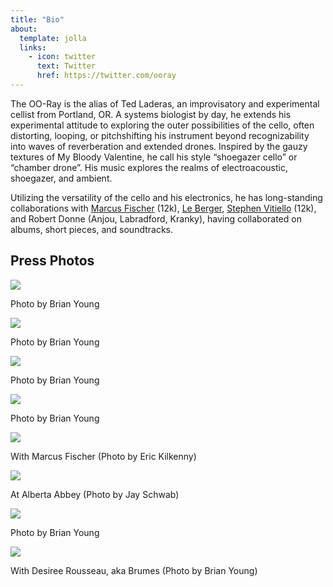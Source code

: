 ```yaml
---
title: "Bio"
about:
  template: jolla
  links:
    - icon: twitter
      text: Twitter
      href: https://twitter.com/ooray
---
```


The OO-Ray is the alias of Ted Laderas, an improvisatory and experimental cellist from Portland, OR. A systems biologist by day, he extends his experimental attitude to exploring the outer possibilities of the cello, often distorting, looping, or pitchshifting his instrument beyond recognizability into waves of reverberation and extended drones. Inspired by the gauzy textures of My Bloody Valentine, he call his style “shoegazer cello” or “chamber drone”. His music explores the realms of electroacoustic, shoegazer, and ambient.

Utilizing the versatility of the cello and his electronics, he has long-standing collaborations with [Marcus Fischer](http://mapmap.ch) (12k), [Le Berger](https://leberger.bandcamp.com), [Stephen Vitiello](http://www.stephenvitiello.com) (12k), and Robert Donne (Anjou, Labradford, Kranky), having collaborated on albums, short pieces, and soundtracks. 

## Press Photos

<img src="https://78.media.tumblr.com/c79b3d2deb603241980ec1cdd15980ed/tumblr_inline_o9gsm5kvMG1sye3ga_500.jpg"/><p>Photo by Brian Young</p>

<img src="https://78.media.tumblr.com/7250a5a702ad86d333612a513de577bd/tumblr_inline_o9gsnpYMYd1sye3ga_500.jpg"/><p>Photo by Brian Young</p>

<img src="https://78.media.tumblr.com/52fbba56c3c779cd45d044f9b8aae185/tumblr_inline_o9gsp4XiDn1sye3ga_500.jpg"/><p>Photo by Brian Young</p>

<p><img src="https://78.media.tumblr.com/f108a9e397b6f44a7c4e4bcc42d63a05/tumblr_inline_nlqjhhEvu51sye3ga_500.jpg"/></p>
<p>Photo by Brian Young</p>
<p><img src="https://78.media.tumblr.com/3f10b017cd27cd6c27a84f965db985be/tumblr_inline_nlqjkjZRlK1sye3ga_500.jpg"/></p>

<p>With Marcus Fischer (Photo by Eric Kilkenny)</p>
<p><img src="https://78.media.tumblr.com/301e16858196e66b41a81cb042fe6491/tumblr_inline_nlqjozZvPf1sye3ga_500.jpg"/></p>
<p>At Alberta Abbey (Photo by Jay Schwab)</p>
<p><img src="https://78.media.tumblr.com/1dd51134e81282123232810d1e4a753a/tumblr_inline_nlqjr5GDiy1sye3ga_500.jpg"/></p>

<p>Photo by Brian Young</p>
<p><img src="https://78.media.tumblr.com/0c7c0ef951efc1488ff67559e72aaf77/tumblr_inline_nlqjryxWHE1sye3ga_500.jpg"/></p>

<p>With Desiree Rousseau, aka Brumes (Photo by Brian Young)</p>